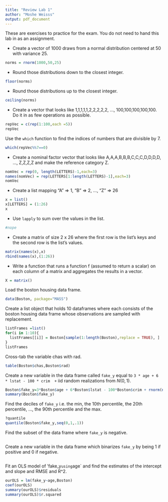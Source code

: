 ```yaml
---
title: "Review Lab 1"
author: "Moshe Weisss"
output: pdf_document
---
```


These are exercises to practice for the exam. You do not need to hand this lab in as an assignment.

* Create a vector of 1000 draws from a normal distribution centered at 50 with variance 25.

```r
norms = rnorm(1000,50,25)
```

* Round those distributions down to the closest integer.

```r
floor(norms)
```

* Round those distributions up to the closest integer.

```r
ceiling(norms)
```

* Create a vector that looks like 1,1,1,1,1,2,2,2,2,2, ..., 100,100,100,100,100. Do it in as few operations as possible.

```r
repVec = c(rep(1:100,each =5))
repVec
```

Use the `which` function to find the indices of numbers that are divisible by 7.

```r
which(repVec%%7==0)
```


* Create a nominal factor vector that looks like A,A,A,B,B,B,C,C,C,D,D,D,D, ..., Z,Z,Z,Z and make the reference category Z.

```r
nomVec = rep(0, length(LETTERS)-1,each=3)
names(nomVec) = rep(LETTERS[1:length(LETTERS)-1],each=3)
nomVec
```

* Create a list mapping "A" => 1, "B" => 2, ..., "Z" => 26

```r
x = list()
x[LETTERS] = (1:26)
x
```

* Use `lapply` to sum over the values in the list.

```r
#nope
```


* Create a matrix of size 2 x 26 where the first row is the list's keys and the second row is the list's values.

```r
matrix(names(x),x)
rbind(names(x),(1:26))
```

* Write a function that runs a function f (assumed to return a scalar) on each column of a matrix and aggregates the results in a vector.

```r
X = matrix()
```

Load the boston housing data frame.

```r
data(Boston, package="MASS")
```

Create a list object that holds 10 dataframes where each consists of the boston housing data frame whose observations are sampled with replacement.

```r
listFrames =list()
for(i in 1:10){
  listFrames[[i]] = Boston[sample(1:length(Boston),replace = TRUE), ]
}
listFrames
```


Cross-tab the variable chas with rad.


```r
table(Boston$chas,Boston$rad)
```

Create a new variable in the data frame called `fake_y` equal to `3 * age + 6 * lstat - 100 * crim  +` iid random realizations from $N(0,1)$.

```r
Boston$fake_y=3*Boston$age + 6*Boston$lstat - 100*Boston$crim + rnorm(nrow(Boston),0,1)
summary(Boston$fake_y)
```

Find the deciles of `fake_y` i.e. the min, the 10th percentile, the 20th percentile, ..., the 90th percentile and the max.

```r
?quantile
quantile(Boston$fake_y,seq(0,1,.1))

```


Find the subset of the data frame where `fake_y` is negative.

```r

```


Create a new variable in the data frame which binarizes `fake_y` by being 1 if positive and 0 if negative.

```r

```
Fit an OLS model of 'fake_y` using `age` and find the estimates of the intercept and slope and RMSE and R^2.

```r
ourOLS = lm(fake_y~age,Boston)
coef(ourOLS)
summary(ourOLS)$residuals
summary(ourOLS)$r.squared
```











































